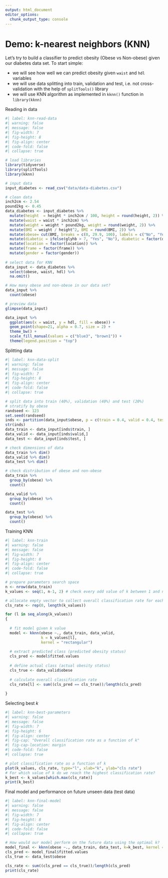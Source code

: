 ```yaml
---
output: html_document
editor_options: 
  chunk_output_type: console
---
```



# Demo: k-nearest neighbors (KNN)

Let's try to build a classifier to predict obesity (Obese vs Non-obese) given our diabetes data set. To start simple:

- we will see how well we can predict obesity given `waist` and `hdl` variables
- we will use data splitting into train, validation and test, i.e. not cross-validation with the help of `splitTools()` library
- we will use KNN algorithm as implemented in `kknn()` function in `library(kknn)`


Reading in data
```r
#| label: knn-read-data
#| warning: false
#| message: false
#| fig-width: 7
#| fig-height: 8
#| fig-align: center
#| code-fold: false
#| collapse: true

# load libraries
library(tidyverse)
library(splitTools)
library(kknn)

# input data
input_diabetes <- read_csv("data/data-diabetes.csv")

# clean data
inch2cm <- 2.54
pound2kg <- 0.45
data_diabetes <- input_diabetes %>%
  mutate(height  = height * inch2cm / 100, height = round(height, 2)) %>% 
  mutate(waist = waist * inch2cm) %>% 
  mutate(weight = weight * pound2kg, weight = round(weight, 2)) %>%
  mutate(BMI = weight / height^2, BMI = round(BMI, 2)) %>%
  mutate(obese= cut(BMI, breaks = c(0, 29.9, 100), labels = c("No", "Yes"))) %>%
  mutate(diabetic = ifelse(glyhb > 7, "Yes", "No"), diabetic = factor(diabetic, levels = c("No", "Yes"))) %>%
  mutate(location = factor(location)) %>%
  mutate(frame = factor(frame)) %>%
  mutate(gender = factor(gender))
  
# select data for KNN
data_input <- data_diabetes %>%
  select(obese, waist, hdl) %>%
  na.omit()

# How many obese and non-obese in our data set?
data_input %>%
  count(obese)

# preview data
glimpse(data_input)

data_input %>%
  ggplot(aes(x = waist, y = hdl, fill = obese)) + 
  geom_point(shape=21, alpha = 0.7, size = 2) + 
  theme_bw() + 
  scale_fill_manual(values = c("blue3", "brown1")) + 
  theme(legend.position = "top")

```

Splitting data
```r
#| label: knn-data-split
#| warning: false
#| message: false
#| fig-width: 7
#| fig-height: 8
#| fig-align: center
#| code-fold: false
#| collapse: true

# split data into train (40%), validation (40%) and test (20%)
# stratify by obese
randseed <- 123
set.seed(randseed)
inds <- partition(data_input$obese, p = c(train = 0.4, valid = 0.4, test = 0.2), seed = randseed)
str(inds)
data_train <- data_input[inds$train, ]
data_valid <- data_input[inds$valid,]
data_test <- data_input[inds$test, ]

# check dimensions of data
data_train %>% dim()
data_valid %>% dim()
data_test %>% dim()

# check distribution of obese and non-obese
data_train %>%
  group_by(obese) %>%
  count()

data_valid %>%
  group_by(obese) %>%
  count()

data_test %>%
  group_by(obese) %>%
  count()

```

Training KNN
```r
#| label: knn-train
#| warning: false
#| message: false
#| fig-width: 7
#| fig-height: 8
#| fig-align: center
#| code-fold: false
#| collapse: true

# prepare parameters search space
n <- nrow(data_train)
k_values <- seq(1, n-1, 2) # check every odd value of k between 1 and number of samples-1

# allocate empty vector to collect overall classification rate for each k
cls_rate <- rep(0, length(k_values)) 

for (l in seq_along(k_values))
{
  
  # fit model given k value
  model <- kknn(obese ~., data_train, data_valid, 
                k = k_values[l], 
                kernel = "rectangular")
  
  # extract predicted class (predicted obesity status)
  cls_pred <- model$fitted.values
  
  # define actual class (actual obesity status)
  cls_true <- data_valid$obese
  
  # calculate overall classification rate
  cls_rate[l] <- sum((cls_pred == cls_true))/length(cls_pred)
  
}

```

Selecting best $k$
```r
#| label: knn-best-parameters
#| warning: false
#| message: false
#| fig-width: 7
#| fig-height: 6
#| fig-align: center
#| fig-cap: "Overall classification rate as a function of k"
#| fig-cap-location: margin
#| code-fold: false
#| collapse: true

# plot classification rate as a function of k
plot(k_values, cls_rate, type="l", xlab="k", ylab="cls rate")
# For which value of k do we reach the highest classification rate?
k_best <- k_values[which.max(cls_rate)]
print(k_best)

```

Final model and performance on future unseen data (test data)
```r
#| label: knn-final-model
#| warning: false
#| message: false
#| fig-width: 7
#| fig-height: 8
#| fig-align: center
#| code-fold: false
#| collapse: true

# How would our model perform on the future data using the optimal k?
model_final <- kknn(obese ~., data_train, data_test, k=k_best, kernel = "rectangular")
cls_pred <- model_final$fitted.values
cls_true <- data_test$obese

cls_rate <- sum((cls_pred == cls_true))/length(cls_pred)
print(cls_rate)

```







